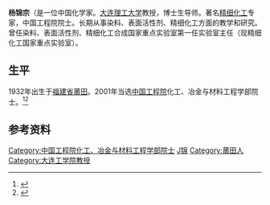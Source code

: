 '''杨锦宗'''（{{Bd|1932年|8月25日|2008年|12月29日}}是一位中国化学家。[[大连理工大学|大连理工大学]]教授，博士生导师。著名[[精细化工|精细化工]]专家，中国工程院院士。长期从事染料、表面活性剂、精细化工方面的教学和研究。曾任染料、表面活性剂、精细化工合成国家重点实验室第一任实验室主任（现精细化工国家重点实验室）。

==生平==
1932年出生于[[福建省|福建省]][[莆田|莆田]]。2001年当选[[中国工程院|中国工程院]]化工、冶金与材料工程学部院士。<ref>{{Cite web|url=http://politics.people.com.cn/GB/77065/8608973.html|title=中国工程院院士杨锦宗在大连病逝|last=|first=|date=2008-12-31|work=人民网|archive-url=https://web.archive.org/web/20190209123915/http://politics.people.com.cn/GB/77065/8608973.html|archive-date=2019-02-09|dead-url=no|access-date=2019-02-08}}</ref><ref>{{Cite web|url=http://news.sciencenet.cn/sbhtmlnews/2009/1/214636.html?id=214636|title=杨锦宗院士因病逝世|last=|first=|date=2009-01-05|website=Sciencenet.cn|archive-url=https://web.archive.org/web/20190209124411/http://news.sciencenet.cn/sbhtmlnews/2009/1/214636.html?id=214636|archive-date=2019-02-09|dead-url=no|access-date=2019-02-08}}</ref>

==参考资料==
{{reflist}}

{{中国工程院化工、冶金与材料工程学部院士}}
{{Authority control}}
{{DEFAULTSORT:Y}}
[[Category:中国工程院化工、冶金与材料工程学部院士|Category:中国工程院化工、冶金与材料工程学部院士]]
[[Category:杨姓|J锦]]
[[Category:莆田人|Category:莆田人]]
[[Category:大连工学院教授|Category:大连工学院教授]]